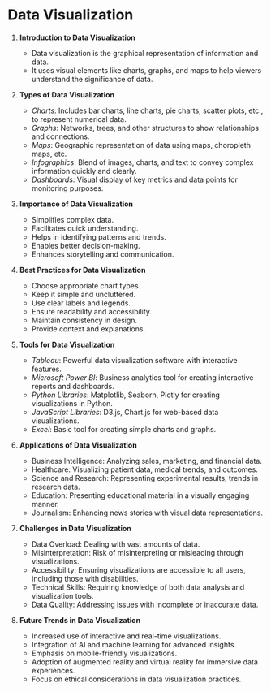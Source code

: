 # Data Visualization

1. **Introduction to Data Visualization**
   - Data visualization is the graphical representation of information and data. 
   - It uses visual elements like charts, graphs, and maps to help viewers understand the significance of data.

2. **Types of Data Visualization**
   - *Charts*: Includes bar charts, line charts, pie charts, scatter plots, etc., to represent numerical data.
   - *Graphs*: Networks, trees, and other structures to show relationships and connections.
   - *Maps*: Geographic representation of data using maps, choropleth maps, etc.
   - *Infographics*: Blend of images, charts, and text to convey complex information quickly and clearly.
   - *Dashboards*: Visual display of key metrics and data points for monitoring purposes.

3. **Importance of Data Visualization**
   - Simplifies complex data.
   - Facilitates quick understanding.
   - Helps in identifying patterns and trends.
   - Enables better decision-making.
   - Enhances storytelling and communication.

4. **Best Practices for Data Visualization**
   - Choose appropriate chart types.
   - Keep it simple and uncluttered.
   - Use clear labels and legends.
   - Ensure readability and accessibility.
   - Maintain consistency in design.
   - Provide context and explanations.

5. **Tools for Data Visualization**
   - *Tableau*: Powerful data visualization software with interactive features.
   - *Microsoft Power BI*: Business analytics tool for creating interactive reports and dashboards.
   - *Python Libraries*: Matplotlib, Seaborn, Plotly for creating visualizations in Python.
   - *JavaScript Libraries*: D3.js, Chart.js for web-based data visualizations.
   - *Excel*: Basic tool for creating simple charts and graphs.

6. **Applications of Data Visualization**
   - Business Intelligence: Analyzing sales, marketing, and financial data.
   - Healthcare: Visualizing patient data, medical trends, and outcomes.
   - Science and Research: Representing experimental results, trends in research data.
   - Education: Presenting educational material in a visually engaging manner.
   - Journalism: Enhancing news stories with visual data representations.

7. **Challenges in Data Visualization**
   - Data Overload: Dealing with vast amounts of data.
   - Misinterpretation: Risk of misinterpreting or misleading through visualizations.
   - Accessibility: Ensuring visualizations are accessible to all users, including those with disabilities.
   - Technical Skills: Requiring knowledge of both data analysis and visualization tools.
   - Data Quality: Addressing issues with incomplete or inaccurate data.

8. **Future Trends in Data Visualization**
   - Increased use of interactive and real-time visualizations.
   - Integration of AI and machine learning for advanced insights.
   - Emphasis on mobile-friendly visualizations.
   - Adoption of augmented reality and virtual reality for immersive data experiences.
   - Focus on ethical considerations in data visualization practices.
